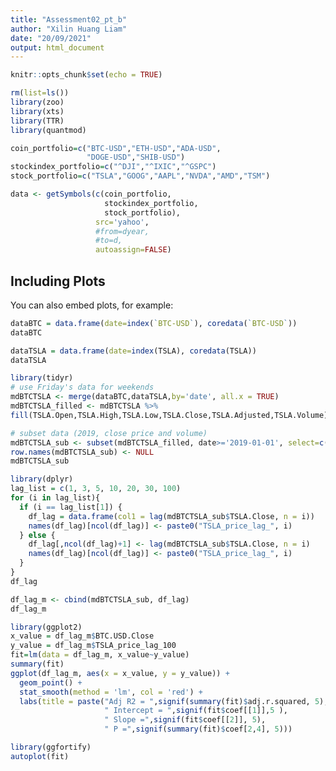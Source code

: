 ```yaml
---
title: "Assessment02_pt_b"
author: "Xilin Huang Liam"
date: "20/09/2021"
output: html_document
---
```


```r
knitr::opts_chunk$set(echo = TRUE)
```


```r
rm(list=ls())
library(zoo)
library(xts)
library(TTR)
library(quantmod)

coin_portfolio=c("BTC-USD","ETH-USD","ADA-USD",
                 "DOGE-USD","SHIB-USD")
stockindex_portfolio=c("^DJI","^IXIC","^GSPC")
stock_portfolio=c("TSLA","GOOG","AAPL","NVDA","AMD","TSM")

data <- getSymbols(c(coin_portfolio,
                     stockindex_portfolio,
                     stock_portfolio),
                   src='yahoo',
                   #from=dyear,
                   #to=d,
                   autoassign=FALSE)
```

## Including Plots

You can also embed plots, for example:
```r
dataBTC = data.frame(date=index(`BTC-USD`), coredata(`BTC-USD`))
dataBTC
```
```r
dataTSLA = data.frame(date=index(TSLA), coredata(TSLA))
dataTSLA
```
```r
library(tidyr)
# use Friday's data for weekends
mdBTCTSLA <- merge(dataBTC,dataTSLA,by='date', all.x = TRUE)
mdBTCTSLA_filled <- mdBTCTSLA %>%
fill(TSLA.Open,TSLA.High,TSLA.Low,TSLA.Close,TSLA.Adjusted,TSLA.Volume)
```

```r
# subset data (2019, close price and volume)
mdBTCTSLA_sub <- subset(mdBTCTSLA_filled, date>='2019-01-01', select=c(date, TSLA.Close, TSLA.Volume, BTC.USD.Close, BTC.USD.Volume))
row.names(mdBTCTSLA_sub) <- NULL
mdBTCTSLA_sub
```

```r
library(dplyr)
lag_list = c(1, 3, 5, 10, 20, 30, 100)
for (i in lag_list){
  if (i == lag_list[1]) {
    df_lag = data.frame(col1 = lag(mdBTCTSLA_sub$TSLA.Close, n = i))
    names(df_lag)[ncol(df_lag)] <- paste0("TSLA_price_lag_", i)
  } else {
    df_lag[,ncol(df_lag)+1] <- lag(mdBTCTSLA_sub$TSLA.Close, n = i)
    names(df_lag)[ncol(df_lag)] <- paste0("TSLA_price_lag_", i)
  }
}
df_lag
```
```r
df_lag_m <- cbind(mdBTCTSLA_sub, df_lag)
df_lag_m
```

```r
library(ggplot2)
x_value = df_lag_m$BTC.USD.Close
y_value = df_lag_m$TSLA_price_lag_100
fit=lm(data = df_lag_m, x_value~y_value)
summary(fit)
ggplot(df_lag_m, aes(x = x_value, y = y_value)) +
  geom_point() +
  stat_smooth(method = 'lm', col = 'red') + 
  labs(title = paste("Adj R2 = ",signif(summary(fit)$adj.r.squared, 5),
                     " Intercept = ",signif(fit$coef[[1]],5 ),
                     " Slope =",signif(fit$coef[[2]], 5),
                     " P =",signif(summary(fit)$coef[2,4], 5)))
```
```r
library(ggfortify)
autoplot(fit)
```